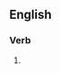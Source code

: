 ==English==

===Verb===
{{head|en|present participle}}

# {{present participle of|swart|lang=en|nocat=1}}